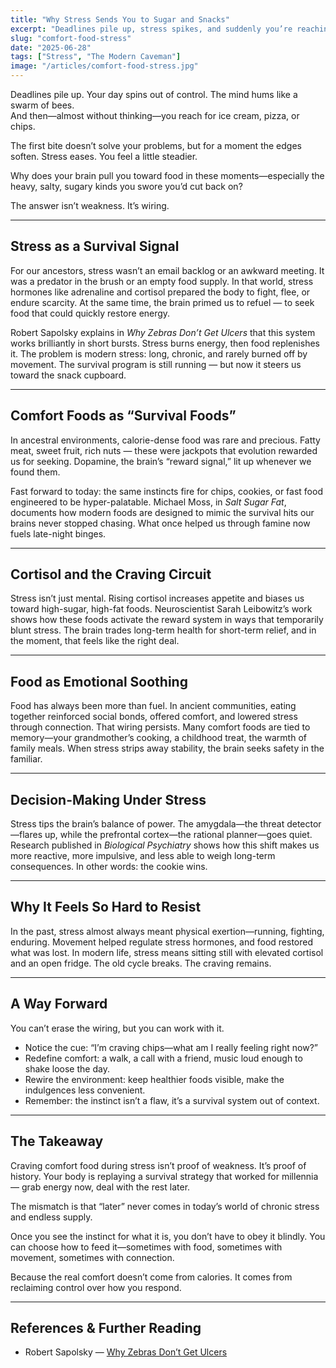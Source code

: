 ```yaml
---
title: "Why Stress Sends You to Sugar and Snacks"
excerpt: "Deadlines pile up, stress spikes, and suddenly you’re reaching for ice cream or chips. It’s not weakness—it’s ancient wiring. The same survival instincts that once pushed us to seek energy-dense foods now collide with a modern world of endless supply."
slug: "comfort-food-stress"
date: "2025-06-28"
tags: ["Stress", "The Modern Caveman"]
image: "/articles/comfort-food-stress.jpg"
---
```

Deadlines pile up. Your day spins out of control. The mind hums like a swarm of bees.  
And then—almost without thinking—you reach for ice cream, pizza, or chips.  

The first bite doesn’t solve your problems, but for a moment the edges soften. Stress eases. You feel a little steadier.  

Why does your brain pull you toward food in these moments—especially the heavy, salty, sugary kinds you swore you’d cut back on?  

The answer isn’t weakness. It’s wiring.  

---

## Stress as a Survival Signal  

For our ancestors, stress wasn’t an email backlog or an awkward meeting. It was a predator in the brush or an empty food supply. In that world, stress hormones like adrenaline and cortisol prepared the body to fight, flee, or endure scarcity. At the same time, the brain primed us to refuel — to seek food that could quickly restore energy.  

Robert Sapolsky explains in *Why Zebras Don’t Get Ulcers* that this system works brilliantly in short bursts. Stress burns energy, then food replenishes it. The problem is modern stress: long, chronic, and rarely burned off by movement. The survival program is still running — but now it steers us toward the snack cupboard.  

---

## Comfort Foods as “Survival Foods”  

In ancestral environments, calorie-dense food was rare and precious. Fatty meat, sweet fruit, rich nuts — these were jackpots that evolution rewarded us for seeking. Dopamine, the brain’s “reward signal,” lit up whenever we found them.  

Fast forward to today: the same instincts fire for chips, cookies, or fast food engineered to be hyper-palatable. Michael Moss, in *Salt Sugar Fat*, documents how modern foods are designed to mimic the survival hits our brains never stopped chasing. What once helped us through famine now fuels late-night binges.  

---

## Cortisol and the Craving Circuit  

Stress isn’t just mental. Rising cortisol increases appetite and biases us toward high-sugar, high-fat foods. Neuroscientist Sarah Leibowitz’s work shows how these foods activate the reward system in ways that temporarily blunt stress. The brain trades long-term health for short-term relief, and in the moment, that feels like the right deal.  

---

## Food as Emotional Soothing  

Food has always been more than fuel. In ancient communities, eating together reinforced social bonds, offered comfort, and lowered stress through connection. That wiring persists. Many comfort foods are tied to memory—your grandmother’s cooking, a childhood treat, the warmth of family meals. When stress strips away stability, the brain seeks safety in the familiar.  

---
<CavemanSpot
  prompt="Think of the last time stress had you reaching for comfort food. Was it really hunger—or your caveman brain chasing quick energy?"
  mode="inline"
/>
---

## Decision-Making Under Stress  

Stress tips the brain’s balance of power. The amygdala—the threat detector—flares up, while the prefrontal cortex—the rational planner—goes quiet. Research published in *Biological Psychiatry* shows how this shift makes us more reactive, more impulsive, and less able to weigh long-term consequences. In other words: the cookie wins.  

---

## Why It Feels So Hard to Resist  

In the past, stress almost always meant physical exertion—running, fighting, enduring. Movement helped regulate stress hormones, and food restored what was lost. In modern life, stress means sitting still with elevated cortisol and an open fridge. The old cycle breaks. The craving remains.  

---

## A Way Forward  

You can’t erase the wiring, but you can work with it.  

- Notice the cue: “I’m craving chips—what am I really feeling right now?”  
- Redefine comfort: a walk, a call with a friend, music loud enough to shake loose the day.  
- Rewire the environment: keep healthier foods visible, make the indulgences less convenient.  
- Remember: the instinct isn’t a flaw, it’s a survival system out of context.  

---

## The Takeaway  

Craving comfort food during stress isn’t proof of weakness. It’s proof of history. Your body is replaying a survival strategy that worked for millennia — grab energy now, deal with the rest later.  

The mismatch is that “later” never comes in today’s world of chronic stress and endless supply.  

Once you see the instinct for what it is, you don’t have to obey it blindly. You can choose how to feed it—sometimes with food, sometimes with movement, sometimes with connection.  

Because the real comfort doesn’t come from calories. It comes from reclaiming control over how you respond.  

---

## References & Further Reading

- Robert Sapolsky — [Why Zebras Don’t Get Ulcers](/books/zebra-ulcers)

